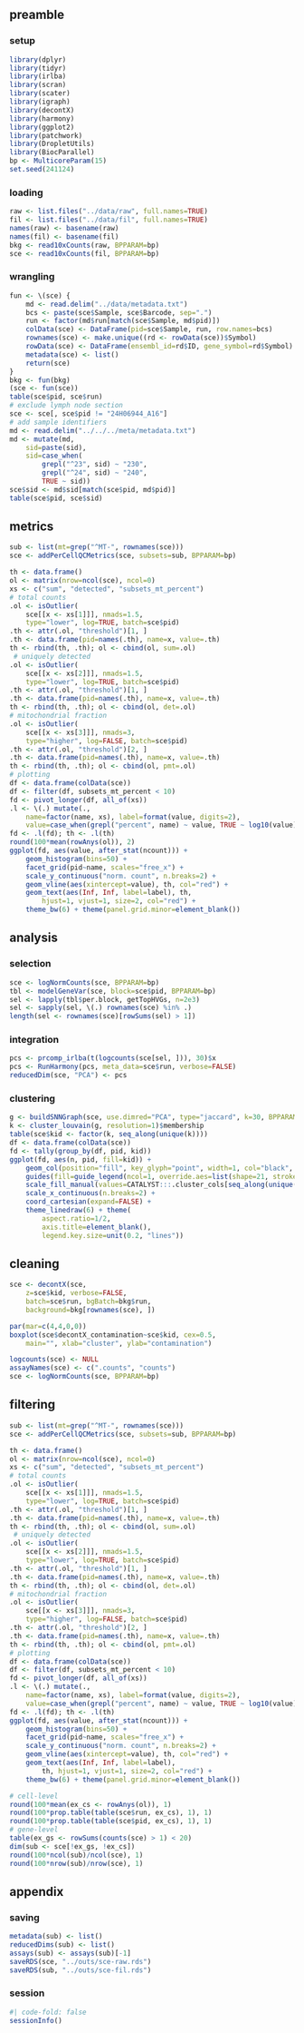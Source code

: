 ## preamble

### setup

```r
library(dplyr)
library(tidyr)
library(irlba)
library(scran)
library(scater)
library(igraph)
library(decontX)
library(harmony)
library(ggplot2)
library(patchwork)
library(DropletUtils)
library(BiocParallel)
bp <- MulticoreParam(15)
set.seed(241124)
```

### loading

```r
raw <- list.files("../data/raw", full.names=TRUE)
fil <- list.files("../data/fil", full.names=TRUE)
names(raw) <- basename(raw)
names(fil) <- basename(fil)
bkg <- read10xCounts(raw, BPPARAM=bp)
sce <- read10xCounts(fil, BPPARAM=bp)
```

### wrangling

```r
fun <- \(sce) {
    md <- read.delim("../data/metadata.txt")
    bcs <- paste(sce$Sample, sce$Barcode, sep=".")
    run <- factor(md$run[match(sce$Sample, md$pid)])
    colData(sce) <- DataFrame(pid=sce$Sample, run, row.names=bcs)
    rownames(sce) <- make.unique((rd <- rowData(sce))$Symbol)
    rowData(sce) <- DataFrame(ensembl_id=rd$ID, gene_symbol=rd$Symbol)
    metadata(sce) <- list()
    return(sce)
}
bkg <- fun(bkg)
(sce <- fun(sce))
table(sce$pid, sce$run)
# exclude lymph node section
sce <- sce[, sce$pid != "24H06944_A16"]
# add sample identifiers
md <- read.delim("../../../meta/metadata.txt")
md <- mutate(md, 
    sid=paste(sid), 
    sid=case_when(
        grepl("^23", sid) ~ "230",
        grepl("^24", sid) ~ "240",
        TRUE ~ sid))
sce$sid <- md$sid[match(sce$pid, md$pid)]
table(sce$pid, sce$sid)
```

## metrics

```r
sub <- list(mt=grep("^MT-", rownames(sce)))
sce <- addPerCellQCMetrics(sce, subsets=sub, BPPARAM=bp)
```

```r
th <- data.frame()
ol <- matrix(nrow=ncol(sce), ncol=0)
xs <- c("sum", "detected", "subsets_mt_percent")
# total counts
.ol <- isOutlier(
    sce[[x <- xs[1]]], nmads=1.5, 
    type="lower", log=TRUE, batch=sce$pid)
.th <- attr(.ol, "threshold")[1, ]
.th <- data.frame(pid=names(.th), name=x, value=.th)
th <- rbind(th, .th); ol <- cbind(ol, sum=.ol)
 # uniquely detected
.ol <- isOutlier(
    sce[[x <- xs[2]]], nmads=1.5, 
    type="lower", log=TRUE, batch=sce$pid)
.th <- attr(.ol, "threshold")[1, ]
.th <- data.frame(pid=names(.th), name=x, value=.th)
th <- rbind(th, .th); ol <- cbind(ol, det=.ol)
# mitochondrial fraction
.ol <- isOutlier(
    sce[[x <- xs[3]]], nmads=3, 
    type="higher", log=FALSE, batch=sce$pid)
.th <- attr(.ol, "threshold")[2, ]
.th <- data.frame(pid=names(.th), name=x, value=.th)
th <- rbind(th, .th); ol <- cbind(ol, pmt=.ol)
# plotting
df <- data.frame(colData(sce))
df <- filter(df, subsets_mt_percent < 10)
fd <- pivot_longer(df, all_of(xs))
.l <- \(.) mutate(., 
    name=factor(name, xs), label=format(value, digits=2),
    value=case_when(grepl("percent", name) ~ value, TRUE ~ log10(value)))
fd <- .l(fd); th <- .l(th)
round(100*mean(rowAnys(ol)), 2)
ggplot(fd, aes(value, after_stat(ncount))) + 
    geom_histogram(bins=50) +
    facet_grid(pid~name, scales="free_x") +
    scale_y_continuous("norm. count", n.breaks=2) +
    geom_vline(aes(xintercept=value), th, col="red") +
    geom_text(aes(Inf, Inf, label=label), th,
        hjust=1, vjust=1, size=2, col="red") +
    theme_bw(6) + theme(panel.grid.minor=element_blank())
```

## analysis

### selection

```r
sce <- logNormCounts(sce, BPPARAM=bp)
tbl <- modelGeneVar(sce, block=sce$pid, BPPARAM=bp)
sel <- lapply(tbl$per.block, getTopHVGs, n=2e3)
sel <- sapply(sel, \(.) rownames(sce) %in% .)
length(sel <- rownames(sce)[rowSums(sel) > 1])
```

### integration

```r
pcs <- prcomp_irlba(t(logcounts(sce[sel, ])), 30)$x
pcs <- RunHarmony(pcs, meta_data=sce$run, verbose=FALSE)
reducedDim(sce, "PCA") <- pcs
```

### clustering

```r
g <- buildSNNGraph(sce, use.dimred="PCA", type="jaccard", k=30, BPPARAM=bp)
k <- cluster_louvain(g, resolution=1)$membership
table(sce$kid <- factor(k, seq_along(unique(k))))
df <- data.frame(colData(sce))
fd <- tally(group_by(df, pid, kid))
ggplot(fd, aes(n, pid, fill=kid)) +
    geom_col(position="fill", key_glyph="point", width=1, col="black", linewidth=0.1) +
    guides(fill=guide_legend(ncol=1, override.aes=list(shape=21, stroke=0, size=2))) +
    scale_fill_manual(values=CATALYST:::.cluster_cols[seq_along(unique(sce$kid))]) +
    scale_x_continuous(n.breaks=2) +
    coord_cartesian(expand=FALSE) +
    theme_linedraw(6) + theme(
        aspect.ratio=1/2,
        axis.title=element_blank(),
        legend.key.size=unit(0.2, "lines"))
```

## cleaning

```r
sce <- decontX(sce, 
    z=sce$kid, verbose=FALSE,
    batch=sce$run, bgBatch=bkg$run,
    background=bkg[rownames(sce), ])
```

```r
par(mar=c(4,4,0,0))
boxplot(sce$decontX_contamination~sce$kid, cex=0.5,
    main="", xlab="cluster", ylab="contamination")
```

```r
logcounts(sce) <- NULL
assayNames(sce) <- c(".counts", "counts")
sce <- logNormCounts(sce, BPPARAM=bp)
```

## filtering

```r
sub <- list(mt=grep("^MT-", rownames(sce)))
sce <- addPerCellQCMetrics(sce, subsets=sub, BPPARAM=bp)
```

```r
th <- data.frame()
ol <- matrix(nrow=ncol(sce), ncol=0)
xs <- c("sum", "detected", "subsets_mt_percent")
# total counts
.ol <- isOutlier(
    sce[[x <- xs[1]]], nmads=1.5, 
    type="lower", log=TRUE, batch=sce$pid)
.th <- attr(.ol, "threshold")[1, ]
.th <- data.frame(pid=names(.th), name=x, value=.th)
th <- rbind(th, .th); ol <- cbind(ol, sum=.ol)
 # uniquely detected
.ol <- isOutlier(
    sce[[x <- xs[2]]], nmads=1.5, 
    type="lower", log=TRUE, batch=sce$pid)
.th <- attr(.ol, "threshold")[1, ]
.th <- data.frame(pid=names(.th), name=x, value=.th)
th <- rbind(th, .th); ol <- cbind(ol, det=.ol)
# mitochondrial fraction
.ol <- isOutlier(
    sce[[x <- xs[3]]], nmads=3, 
    type="higher", log=FALSE, batch=sce$pid)
.th <- attr(.ol, "threshold")[2, ]
.th <- data.frame(pid=names(.th), name=x, value=.th)
th <- rbind(th, .th); ol <- cbind(ol, pmt=.ol)
# plotting
df <- data.frame(colData(sce))
df <- filter(df, subsets_mt_percent < 10)
fd <- pivot_longer(df, all_of(xs))
.l <- \(.) mutate(., 
    name=factor(name, xs), label=format(value, digits=2),
    value=case_when(grepl("percent", name) ~ value, TRUE ~ log10(value)))
fd <- .l(fd); th <- .l(th)
ggplot(fd, aes(value, after_stat(ncount))) + 
    geom_histogram(bins=50) +
    facet_grid(pid~name, scales="free_x") +
    scale_y_continuous("norm. count", n.breaks=2) +
    geom_vline(aes(xintercept=value), th, col="red") +
    geom_text(aes(Inf, Inf, label=label),
        th, hjust=1, vjust=1, size=2, col="red") +
    theme_bw(6) + theme(panel.grid.minor=element_blank())
```

```r
# cell-level
round(100*mean(ex_cs <- rowAnys(ol)), 1)
round(100*prop.table(table(sce$run, ex_cs), 1), 1)
round(100*prop.table(table(sce$pid, ex_cs), 1), 1)
# gene-level
table(ex_gs <- rowSums(counts(sce) > 1) < 20)
dim(sub <- sce[!ex_gs, !ex_cs])
round(100*ncol(sub)/ncol(sce), 1)
round(100*nrow(sub)/nrow(sce), 1)
```

## appendix

### saving

```r
metadata(sub) <- list()
reducedDims(sub) <- list()
assays(sub) <- assays(sub)[-1]
saveRDS(sce, "../outs/sce-raw.rds")
saveRDS(sub, "../outs/sce-fil.rds")
```

::: {.callout-note icon=false, collapse=true}

### session

```r
#| code-fold: false
sessionInfo()
```

:::
